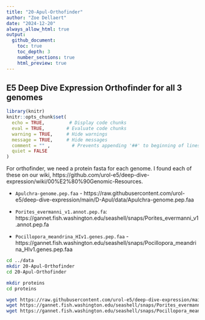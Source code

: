 ```yaml
---
title: "20-Apul-Orthofinder"
author: "Zoe Dellaert"
date: "2024-12-20"
always_allow_html: true
output: 
  github_document:
    toc: true
    toc_depth: 3
    number_sections: true
    html_preview: true 
---
```


## E5 Deep Dive Expression Orthofinder for all 3 genomes

```r
library(knitr)
knitr::opts_chunk$set(
  echo = TRUE,         # Display code chunks
  eval = TRUE,        # Evaluate code chunks
  warning = TRUE,     # Hide warnings
  message = TRUE,     # Hide messages
  comment = "" ,        # Prevents appending '##' to beginning of lines in code output
  quiet = FALSE
)
```

For orthofinder, we need a protein fasta for each genome. I found each of these on our wiki, https://github.com/urol-e5/deep-dive-expression/wiki/00%E2%80%90Genomic-Resources.

- `Apulchra-genome.pep.faa` - https://raw.githubusercontent.com/urol-e5/deep-dive-expression/main/D-Apul/data/Apulchra-genome.pep.faa

- `Porites_evermanni_v1.annot.pep.fa`: https://gannet.fish.washington.edu/seashell/snaps/Porites_evermanni_v1.annot.pep.fa 
- `Pocillopora_meandrina_HIv1.genes.pep.faa` - https://gannet.fish.washington.edu/seashell/snaps/Pocillopora_meandrina_HIv1.genes.pep.faa

```bash
cd ../data
mkdir 20-Apul-Orthofinder
cd 20-Apul-Orthofinder

mkdir proteins
cd proteins

wget https://raw.githubusercontent.com/urol-e5/deep-dive-expression/main/D-Apul/data/Apulchra-genome.pep.faa
wget https://gannet.fish.washington.edu/seashell/snaps/Porites_evermanni_v1.annot.pep.fa
wget https://gannet.fish.washington.edu/seashell/snaps/Pocillopora_meandrina_HIv1.genes.pep.faa
```

